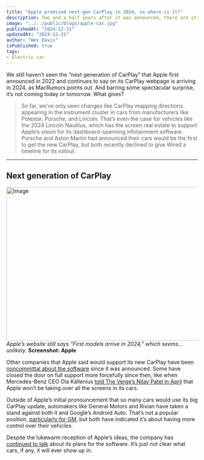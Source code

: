 ```yaml
---
title: "Apple promised next-gen CarPlay in 2024, so where is it?"
description: Two and a half years after it was announced, there are still no cars with next-gen CarPlay on the horizon.
image: "../../public/blogs/apple-car.jpg"
publishedAt: "2024-12-31"
updatedAt: "2024-12-31"
author: "Wes Davis"
isPublished: true
tags: 
- Electric car
---
```

We still haven’t seen the “next generation of CarPlay” that Apple first announced in 2022 and continues to say on its CarPlay webpage is arriving in 2024, as MacRumors points out. And barring some spectacular surprise, it’s not coming today or tomorrow. What gives?

> So far, we’ve only seen changes like CarPlay mapping directions appearing in the instrument cluster in cars from manufacturers like Polestar, Porsche, and Lincoln. That’s even the case for vehicles like the 2024 Lincoln Nautilus, which has the screen real estate to support Apple’s vision for its dashboard-spanning infotainment software. Porsche and Aston Martin had announced their cars would be the first to get the new CarPlay, but both recently declined to give Wired a timeline for its rollout.

---

## Next generation of CarPlay

<Image
  src="/blogs/apple-car-1.jpg"
  width="718"
  height="404"
  alt="Image"
  sizes="100vw"
/>
_Apple’s website still says “First models arrive in 2024,” which seems... unlikely._ **Screenshot: Apple**

Other companies that Apple said would support its new CarPlay have been [noncommittal about the software](https://www.theverge.com/2022/6/7/23157963/apple-carplay-next-gen-screen-car-companies) since it was announced. Some have closed the door on full support more forcefully since then, like when Mercedes-Benz CEO Ola Källenius [told The Verge’s Nilay Patel in April](https://www.theverge.com/24140551/mercedes-benz-ola-kallenius-ev-gwagen-carplay-apple) that Apple won’t be taking over all the screens in its cars.

Outside of Apple’s initial pronouncement that so many cars would use its big CarPlay update, automakers like General Motors and Rivian have taken a stand against both it and Google’s Android Auto. That’s not a popular position, [particularly for GM](https://www.theverge.com/2023/4/4/23669523/gm-apple-carplay-android-auto-ev-restrict-access), but both have indicated it’s about having more control over their vehicles.

Despite the lukewarm reception of Apple’s ideas, the company has [continued to talk](https://www.theverge.com/2024/6/17/24180353/apple-carplay-wireless-system-features) about its plans for the software. It’s just not clear what cars, if any, it will ever show up in.


